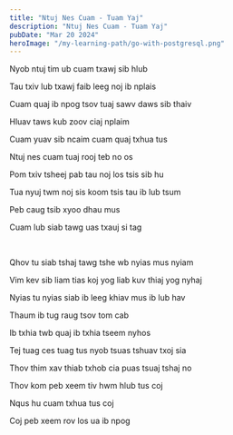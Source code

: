 ```yaml
---
title: "Ntuj Nes Cuam - Tuam Yaj"
description: "Ntuj Nes Cuam - Tuam Yaj"
pubDate: "Mar 20 2024"
heroImage: "/my-learning-path/go-with-postgresql.png"
---
```


Nyob ntuj tim ub cuam txawj sib hlub

Tau txiv lub txawj faib leeg noj ib nplais

Cuam quaj ib npog tsov tuaj sawv daws sib thaiv

Hluav taws kub zoov ciaj nplaim

Cuam yuav sib ncaim cuam quaj txhua tus

Ntuj nes cuam tuaj rooj teb no os

Pom txiv tsheej pab tau noj los tsis sib hu

Tua nyuj twm noj sis koom tsis tau ib lub tsum

Peb caug tsib xyoo dhau mus

Cuam lub siab tawg uas txauj si tag

<br />

Qhov tu siab tshaj tawg tshe wb nyias mus nyiam

Vim kev sib liam tias koj yog liab kuv thiaj yog nyhaj

Nyias tu nyias siab ib leeg khiav mus ib lub hav

Thaum ib tug raug tsov tom cab

Ib txhia twb quaj ib txhia tseem nyhos

Tej tuag ces tuag tus nyob tsuas tshuav txoj sia

Thov thim xav thiab txhob cia puas tsuaj tshaj no

Thov kom peb xeem tiv hwm hlub tus coj

Nqus hu cuam txhua tus coj

Coj peb xeem rov los ua ib npog
